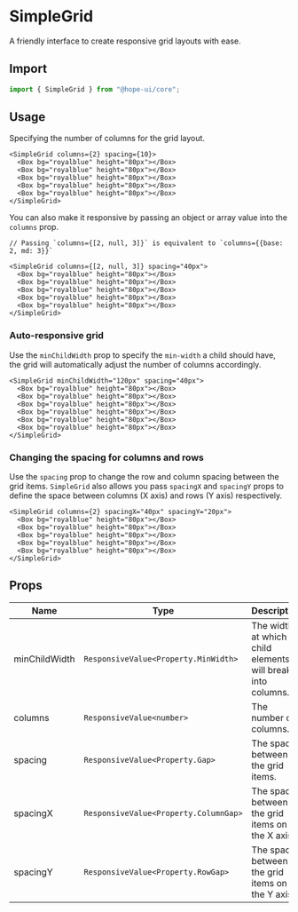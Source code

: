 

# SimpleGrid

A friendly interface to create responsive grid layouts with ease.

## Import

```ts
import { SimpleGrid } from "@hope-ui/core";
```

## Usage

Specifying the number of columns for the grid layout.

<Preview>
  <SimpleGrid columns={2} spacing={10}>
    <Box bg="royalblue" height="80px"></Box>
    <Box bg="royalblue" height="80px"></Box>
    <Box bg="royalblue" height="80px"></Box>
    <Box bg="royalblue" height="80px"></Box>
    <Box bg="royalblue" height="80px"></Box>
  </SimpleGrid>
</Preview>

```tsx
<SimpleGrid columns={2} spacing={10}>
  <Box bg="royalblue" height="80px"></Box>
  <Box bg="royalblue" height="80px"></Box>
  <Box bg="royalblue" height="80px"></Box>
  <Box bg="royalblue" height="80px"></Box>
  <Box bg="royalblue" height="80px"></Box>
</SimpleGrid>
```

You can also make it responsive by passing an object or array value into the `columns` prop.

<Preview>
  <SimpleGrid columns={[2, null, 3]} spacing="40px">
    <Box bg="royalblue" height="80px"></Box>
    <Box bg="royalblue" height="80px"></Box>
    <Box bg="royalblue" height="80px"></Box>
    <Box bg="royalblue" height="80px"></Box>
    <Box bg="royalblue" height="80px"></Box>
  </SimpleGrid>
</Preview>

```tsx
// Passing `columns={[2, null, 3]}` is equivalent to `columns={{base: 2, md: 3}}`

<SimpleGrid columns={[2, null, 3]} spacing="40px">
  <Box bg="royalblue" height="80px"></Box>
  <Box bg="royalblue" height="80px"></Box>
  <Box bg="royalblue" height="80px"></Box>
  <Box bg="royalblue" height="80px"></Box>
  <Box bg="royalblue" height="80px"></Box>
</SimpleGrid>
```

### Auto-responsive grid

Use the `minChildWidth` prop to specify the `min-width` a child should have, the grid will automatically adjust the number of columns accordingly.

<Preview>
  <SimpleGrid minChildWidth="120px" spacing="40px">
    <Box bg="royalblue" height="80px"></Box>
    <Box bg="royalblue" height="80px"></Box>
    <Box bg="royalblue" height="80px"></Box>
    <Box bg="royalblue" height="80px"></Box>
    <Box bg="royalblue" height="80px"></Box>
    <Box bg="royalblue" height="80px"></Box>
  </SimpleGrid>
</Preview>

```tsx
<SimpleGrid minChildWidth="120px" spacing="40px">
  <Box bg="royalblue" height="80px"></Box>
  <Box bg="royalblue" height="80px"></Box>
  <Box bg="royalblue" height="80px"></Box>
  <Box bg="royalblue" height="80px"></Box>
  <Box bg="royalblue" height="80px"></Box>
  <Box bg="royalblue" height="80px"></Box>
</SimpleGrid>
```

### Changing the spacing for columns and rows

Use the `spacing` prop to change the row and column spacing between the grid items. `SimpleGrid` also allows you pass `spacingX` and `spacingY` props to define the space between columns (X axis) and rows (Y axis) respectively.

<Preview>
  <SimpleGrid columns={2} spacingX="40px" spacingY="20px">
    <Box bg="royalblue" height="80px"></Box>
    <Box bg="royalblue" height="80px"></Box>
    <Box bg="royalblue" height="80px"></Box>
    <Box bg="royalblue" height="80px"></Box>
    <Box bg="royalblue" height="80px"></Box>
  </SimpleGrid>
</Preview>

```tsx
<SimpleGrid columns={2} spacingX="40px" spacingY="20px">
  <Box bg="royalblue" height="80px"></Box>
  <Box bg="royalblue" height="80px"></Box>
  <Box bg="royalblue" height="80px"></Box>
  <Box bg="royalblue" height="80px"></Box>
  <Box bg="royalblue" height="80px"></Box>
</SimpleGrid>
```

## Props

| Name          | Type                                  | Description                                                |
| ------------- | ------------------------------------- | ---------------------------------------------------------- |
| minChildWidth | `ResponsiveValue<Property.MinWidth>`  | The width at which child elements will break into columns. |
| columns       | `ResponsiveValue<number>`             | The number of columns.                                     |
| spacing       | `ResponsiveValue<Property.Gap>`       | The space between the grid items.                          |
| spacingX      | `ResponsiveValue<Property.ColumnGap>` | The space between the grid items on the X axis.            |
| spacingY      | `ResponsiveValue<Property.RowGap>`    | The space between the grid items on the Y axis.            |
